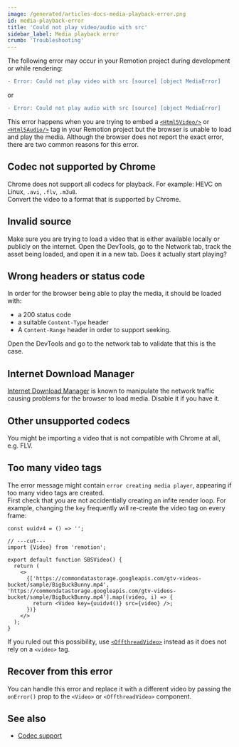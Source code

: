 ```yaml
---
image: /generated/articles-docs-media-playback-error.png
id: media-playback-error
title: 'Could not play video/audio with src'
sidebar_label: Media playback error
crumb: 'Troubleshooting'
---
```


The following error may occur in your Remotion project during development or while rendering:

```diff
- Error: Could not play video with src [source] [object MediaError]
```

or

```diff
- Error: Could not play audio with src [source] [object MediaError]
```

This error happens when you are trying to embed a [`<Html5Video/>`](/docs/html5-video) or [`<Html5Audio/>`](/docs/html5-audio) tag in your Remotion project but the browser is unable to load and play the media. Although the browser does not report the exact error, there are two common reasons for this error.

## Codec not supported by Chrome

Chrome does not support all codecs for playback. For example: HEVC on Linux, `.avi`, `.flv`, `.m3u8`.  
Convert the video to a format that is supported by Chrome.

## Invalid source

Make sure you are trying to load a video that is either available locally or publicly on the internet. Open the DevTools, go to the Network tab, track the asset being loaded, and open it in a new tab. Does it actually start playing?

## Wrong headers or status code

In order for the browser being able to play the media, it should be loaded with:

- a 200 status code
- a suitable `Content-Type` header
- A `Content-Range` header in order to support seeking.

Open the DevTools and go to the network tab to validate that this is the case.

## Internet Download Manager

[Internet Download Manager](https://www.internetdownloadmanager.com/) is known to manipulate the network traffic causing problems for the browser to load media. Disable it if you have it.

## Other unsupported codecs

You might be importing a video that is not compatible with Chrome at all, e.g. FLV.

## Too many video tags

The error message might contain `error creating media player`, appearing if too many video tags are created.  
First check that you are not accidentially creating an infite render loop. For example, changing the `key` frequently will re-create the video tag on every frame:

```tsx twoslash
const uuidv4 = () => '';

// ---cut---
import {Video} from 'remotion';

export default function SBSVideo() {
  return (
    <>
      {['https://commondatastorage.googleapis.com/gtv-videos-bucket/sample/BigBuckBunny.mp4', 'https://commondatastorage.googleapis.com/gtv-videos-bucket/sample/BigBuckBunny.mp4'].map((video, i) => {
        return <Video key={uuidv4()} src={video} />;
      })}
    </>
  );
}
```

If you ruled out this possibility, use [`<OffthreadVideo>`](/docs/offthreadvideo) instead as it does not rely on a `<video>` tag.

## Recover from this error<AvailableFrom v="3.3.89" />

You can handle this error and replace it with a different video by passing the `onError()` prop to the `<Video>` or `<OffthreadVideo>` component.

## See also

- [Codec support](/docs/config#setbrowserexecutable)
